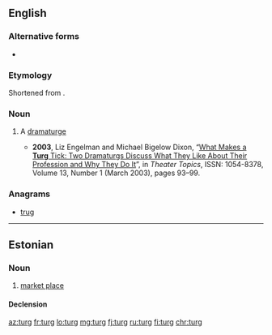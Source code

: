 ==English==

===Alternative forms===
* {{l|en|'turg|’turg}}

===Etymology===
Shortened from {{term|dramaturg|lang=en}}.

===Noun===
{{en-noun}}

# {{context|informal|lang=en}} A [[dramaturge]]
#* '''2003''', Liz Engelman and Michael Bigelow Dixon, “[http://muse.jhu.edu/login?uri=/journals/theatre_topics/v013/13.1engelman.html What Makes a '''Turg''' Tick: Two Dramaturgs Discuss What They Like About Their Profession and Why They Do It]”, in ''Theater Topics'', ISSN: 1054-8378, Volume 13, Number 1 (March 2003), pages 93–99.

===Anagrams===
* [[trug#English|trug]]

----

==Estonian==

===Noun===
{{et-noun|turu|turgu}}

# [[market place]]

====Declension====
{{rfinfl|et|noun}}

[[az:turg]]
[[fr:turg]]
[[lo:turg]]
[[mg:turg]]
[[fj:turg]]
[[ru:turg]]
[[fi:turg]]
[[chr:turg]]